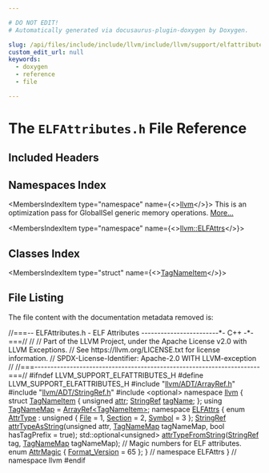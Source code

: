 ```yaml
---

# DO NOT EDIT!
# Automatically generated via docusaurus-plugin-doxygen by Doxygen.

slug: /api/files/include/include/llvm/include/llvm/support/elfattributes-h
custom_edit_url: null
keywords:
  - doxygen
  - reference
  - file

---
```





# The `ELFAttributes.h` File Reference

<DoxygenPage pluginConfig={pluginConfig}>



## Included Headers

<IncludesList>
<IncludesListItem
  filePath="llvm/ADT/ArrayRef.h"
  permalink="/docs/api/files/include/include/llvm/include/llvm/adt/arrayref-h"
  isLocal="true" />
<IncludesListItem
  filePath="llvm/ADT/StringRef.h"
  permalink="/docs/api/files/include/include/llvm/include/llvm/adt/stringref-h"
  isLocal="true" />
<IncludesListItem
  filePath="optional"
  permalink=""
  isLocal="false" />
</IncludesList>

## Namespaces Index

<MembersIndex>

<MembersIndexItem
  type="namespace"
  name={<><a href="/docs/api/namespaces/llvm">llvm</a></>}>
This is an optimization pass for GlobalISel generic memory operations. <a href="/docs/api/namespaces/llvm/#details">More...</a>
</MembersIndexItem>

<MembersIndexItem
  type="namespace"
  name={<><a href="/docs/api/namespaces/llvm/elfattrs">llvm::ELFAttrs</a></>}>
</MembersIndexItem>

</MembersIndex>

## Classes Index

<MembersIndex>

<MembersIndexItem
  type="struct"
  name={<><a href="/docs/api/structs/llvm/tagnameitem">TagNameItem</a></>}>
</MembersIndexItem>

</MembersIndex>


## File Listing

The file content with the documentation metadata removed is:

<ProgramListing>

<Link id="l00001" /><CodeLine lineNumber="1"><span class="doxyHighlightComment">//===-- ELFAttributes.h - ELF Attributes ------------------------&#42;- C++ -&#42;-===//</span></CodeLine>
<Link id="l00002" /><CodeLine lineNumber="2"><span class="doxyHighlightComment">//</span></CodeLine>
<Link id="l00003" /><CodeLine lineNumber="3"><span class="doxyHighlightComment">// Part of the LLVM Project, under the Apache License v2.0 with LLVM Exceptions.</span></CodeLine>
<Link id="l00004" /><CodeLine lineNumber="4"><span class="doxyHighlightComment">// See https://llvm.org/LICENSE.txt for license information.</span></CodeLine>
<Link id="l00005" /><CodeLine lineNumber="5"><span class="doxyHighlightComment">// SPDX-License-Identifier: Apache-2.0 WITH LLVM-exception</span></CodeLine>
<Link id="l00006" /><CodeLine lineNumber="6"><span class="doxyHighlightComment">//</span></CodeLine>
<Link id="l00007" /><CodeLine lineNumber="7"><span class="doxyHighlightComment">//===----------------------------------------------------------------------===//</span></CodeLine>
<Link id="l00008" /><CodeLine lineNumber="8"></CodeLine>
<Link id="l00009" /><CodeLine lineNumber="9"><span class="doxyHighlightPreprocessor">#ifndef LLVM&#95;SUPPORT&#95;ELFATTRIBUTES&#95;H</span></CodeLine>
<Link id="l00010" /><CodeLine lineNumber="10"><span class="doxyHighlightPreprocessor">#define LLVM&#95;SUPPORT&#95;ELFATTRIBUTES&#95;H</span></CodeLine>
<Link id="l00011" /><CodeLine lineNumber="11"></CodeLine>
<Link id="l00012" /><CodeLine lineNumber="12"><span class="doxyHighlightPreprocessor">#include &quot;<a href="/docs/api/files/include/include/llvm/include/llvm/adt/arrayref-h">llvm/ADT/ArrayRef.h</a>&quot;</span></CodeLine>
<Link id="l00013" /><CodeLine lineNumber="13"><span class="doxyHighlightPreprocessor">#include &quot;<a href="/docs/api/files/include/include/llvm/include/llvm/adt/stringref-h">llvm/ADT/StringRef.h</a>&quot;</span></CodeLine>
<Link id="l00014" /><CodeLine lineNumber="14"><span class="doxyHighlightPreprocessor">#include &lt;optional&gt;</span></CodeLine>
<Link id="l00015" /><CodeLine lineNumber="15"></CodeLine>
<Link id="l00016" /><CodeLine lineNumber="16"><span class="doxyHighlightKeyword">namespace </span><span class="doxyHighlight"><a href="/docs/api/namespaces/llvm">llvm</a> &#123;</span></CodeLine>
<Link id="l00017" /><CodeLine lineNumber="17"></CodeLine>
<Link id="l00018" /><CodeLine lineNumber="18" lineLink="/docs/api/structs/llvm/tagnameitem"><span class="doxyHighlightKeyword">struct </span><span class="doxyHighlight"><a href="/docs/api/structs/llvm/tagnameitem">TagNameItem</a> &#123;</span></CodeLine>
<Link id="l00019" /><CodeLine lineNumber="19" lineLink="/docs/api/structs/llvm/tagnameitem/#a30563ebe8b7633ec9549128fd68994be"><span class="doxyHighlight">  </span><span class="doxyHighlightKeywordType">unsigned</span><span class="doxyHighlight"> <a href="/docs/api/structs/llvm/tagnameitem/#a30563ebe8b7633ec9549128fd68994be">attr</a>;</span></CodeLine>
<Link id="l00020" /><CodeLine lineNumber="20" lineLink="/docs/api/structs/llvm/tagnameitem/#ab2650a94e0c6196079c17ad8446a5f54"><span class="doxyHighlight">  <a href="/docs/api/classes/llvm/stringref">StringRef</a> <a href="/docs/api/structs/llvm/tagnameitem/#ab2650a94e0c6196079c17ad8446a5f54">tagName</a>;</span></CodeLine>
<Link id="l00021" /><CodeLine lineNumber="21"><span class="doxyHighlight">&#125;;</span></CodeLine>
<Link id="l00022" /><CodeLine lineNumber="22"></CodeLine>
<Link id="l00023" /><CodeLine lineNumber="23" lineLink="/docs/api/namespaces/llvm/#a8ba0ebd86185aea94f29ed853c4dd97f"><span class="doxyHighlightKeyword">using </span><span class="doxyHighlight"><a href="/docs/api/namespaces/llvm/#a8ba0ebd86185aea94f29ed853c4dd97f">TagNameMap</a> = <a href="/docs/api/classes/llvm/arrayref">ArrayRef&lt;TagNameItem&gt;</a>;</span></CodeLine>
<Link id="l00024" /><CodeLine lineNumber="24"></CodeLine>
<Link id="l00025" /><CodeLine lineNumber="25" lineLink="/docs/api/namespaces/llvm/elfattrs"><span class="doxyHighlightKeyword">namespace </span><span class="doxyHighlight"><a href="/docs/api/namespaces/llvm/elfattrs">ELFAttrs</a> &#123;</span></CodeLine>
<Link id="l00026" /><CodeLine lineNumber="26"></CodeLine>
<Link id="l00027" /><CodeLine lineNumber="27" lineLink="/docs/api/namespaces/llvm/elfattrs/#aa46aca112d24ab2b441b7d20c1347d5b"><span class="doxyHighlightKeyword">enum</span><span class="doxyHighlight"> <a href="/docs/api/namespaces/llvm/elfattrs/#aa46aca112d24ab2b441b7d20c1347d5b">AttrType</a> : </span><span class="doxyHighlightKeywordType">unsigned</span><span class="doxyHighlight"> &#123; <a href="/docs/api/namespaces/llvm/elfattrs/#aa46aca112d24ab2b441b7d20c1347d5bac426776933be86220f05be6639a95c73">File</a> = 1, <a href="/docs/api/namespaces/llvm/elfattrs/#aa46aca112d24ab2b441b7d20c1347d5baf632635dd81ad2bef6f5c7503326dfe8">Section</a> = 2, <a href="/docs/api/namespaces/llvm/elfattrs/#aa46aca112d24ab2b441b7d20c1347d5ba9d8eedd05cd730bd23ef530cb80040ee">Symbol</a> = 3 &#125;;</span></CodeLine>
<Link id="l00028" /><CodeLine lineNumber="28"></CodeLine>
<Link id="l00029" /><CodeLine lineNumber="29"><span class="doxyHighlight"><a href="/docs/api/classes/llvm/stringref">StringRef</a> <a href="/docs/api/namespaces/llvm/elfattrs/#a66b1304ca72d9916db93a0ab9a55697c">attrTypeAsString</a>(</span><span class="doxyHighlightKeywordType">unsigned</span><span class="doxyHighlight"> attr, <a href="/docs/api/namespaces/llvm/#a8ba0ebd86185aea94f29ed853c4dd97f">TagNameMap</a> tagNameMap,</span></CodeLine>
<Link id="l00030" /><CodeLine lineNumber="30"><span class="doxyHighlight">                           </span><span class="doxyHighlightKeywordType">bool</span><span class="doxyHighlight"> hasTagPrefix = </span><span class="doxyHighlightKeyword">true</span><span class="doxyHighlight">);</span></CodeLine>
<Link id="l00031" /><CodeLine lineNumber="31"><span class="doxyHighlight">std::optional&lt;unsigned&gt; <a href="/docs/api/namespaces/llvm/elfattrs/#a343d704d236717ce9399b288a622a222">attrTypeFromString</a>(<a href="/docs/api/classes/llvm/stringref">StringRef</a> tag, <a href="/docs/api/namespaces/llvm/#a8ba0ebd86185aea94f29ed853c4dd97f">TagNameMap</a> tagNameMap);</span></CodeLine>
<Link id="l00032" /><CodeLine lineNumber="32"></CodeLine>
<Link id="l00033" /><CodeLine lineNumber="33"><span class="doxyHighlightComment">// Magic numbers for ELF attributes.</span></CodeLine>
<Link id="l00034" /><CodeLine lineNumber="34" lineLink="/docs/api/namespaces/llvm/elfattrs/#a98edb75fed695278964e1ea77f18859e"><span class="doxyHighlightKeyword">enum</span><span class="doxyHighlight"> <a href="/docs/api/namespaces/llvm/elfattrs/#a98edb75fed695278964e1ea77f18859e">AttrMagic</a> &#123; <a href="/docs/api/namespaces/llvm/elfattrs/#a98edb75fed695278964e1ea77f18859eae7742b85dba4e5f75602e8141161f3aa">Format&#95;Version</a> = 65 &#125;;</span></CodeLine>
<Link id="l00035" /><CodeLine lineNumber="35"></CodeLine>
<Link id="l00036" /><CodeLine lineNumber="36"><span class="doxyHighlight">&#125; </span><span class="doxyHighlightComment">// namespace ELFAttrs</span></CodeLine>
<Link id="l00037" /><CodeLine lineNumber="37"><span class="doxyHighlight">&#125; </span><span class="doxyHighlightComment">// namespace llvm</span></CodeLine>
<Link id="l00038" /><CodeLine lineNumber="38"><span class="doxyHighlightPreprocessor">#endif</span></CodeLine>

</ProgramListing>


</DoxygenPage>
